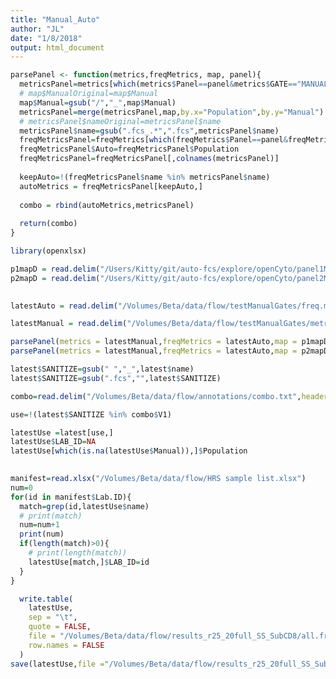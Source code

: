 ```yaml
---
title: "Manual_Auto"
author: "JL"
date: "1/8/2018"
output: html_document
---
```

```r

parsePanel <- function(metrics,freqMetrics, map, panel){
  metricsPanel=metrics[which(metrics$Panel==panel&metrics$GATE=="MANUAL"),]
  # map$ManualOriginal=map$Manual
  map$Manual=gsub("/","_",map$Manual)
  metricsPanel=merge(metricsPanel,map,by.x="Population",by.y="Manual")
  # metricsPanel$nameOriginal=metricsPanel$name
  metricsPanel$name=gsub(".fcs_.*",".fcs",metricsPanel$name)
  freqMetricsPanel=freqMetrics[which(freqMetrics$Panel==panel&freqMetrics$GATE=="AUTOMATIC"),]
  freqMetricsPanel$Auto=freqMetricsPanel$Population
  freqMetricsPanel=freqMetricsPanel[,colnames(metricsPanel)]
  
  keepAuto=!(freqMetricsPanel$name %in% metricsPanel$name)
  autoMetrics = freqMetricsPanel[keepAuto,]
  
  combo = rbind(autoMetrics,metricsPanel)
  
  return(combo)
}

```



```r
library(openxlsx)

p1mapD = read.delim("/Users/Kitty/git/auto-fcs/explore/openCyto/panel1Map.txt", stringsAsFactors = FALSE, sep = "\t")
p2mapD = read.delim("/Users/Kitty/git/auto-fcs/explore/openCyto/panel2Map.txt", stringsAsFactors = FALSE, sep = "\t")
  

latestAuto = read.delim("/Volumes/Beta/data/flow/testManualGates/freq.metrics.txt", stringsAsFactors = FALSE)

latestManual = read.delim("/Volumes/Beta/data/flow/testManualGates/metrics.txt", stringsAsFactors = FALSE)

parsePanel(metrics = latestManual,freqMetrics = latestAuto,map = p1mapD,panel = "panel1")
parsePanel(metrics = latestManual,freqMetrics = latestAuto,map = p2mapD,panel = "panel2")

latest$SANITIZE=gsub(" ","_",latest$name)
latest$SANITIZE=gsub(".fcs","",latest$SANITIZE)

combo=read.delim("/Volumes/Beta/data/flow/annotations/combo.txt",header = FALSE, stringsAsFactors = FALSE)

use=!(latest$SANITIZE %in% combo$V1)

latestUse =latest[use,]
latestUse$LAB_ID=NA
latestUse[which(is.na(latestUse$Manual)),]$Population
 

manifest=read.xlsx("/Volumes/Beta/data/flow/HRS sample list.xlsx")
num=0
for(id in manifest$Lab.ID){
  match=grep(id,latestUse$name)
  # print(match)
  num=num+1
  print(num)
  if(length(match)>0){
    # print(length(match))
    latestUse[match,]$LAB_ID=id
  }
}

  write.table(
    latestUse,
    sep = "\t",
    quote = FALSE,
    file = "/Volumes/Beta/data/flow/results_r25_20full_SS_SubCD8/all.freq.metrics.use.txt",
    row.names = FALSE
  ) 
save(latestUse,file ="/Volumes/Beta/data/flow/results_r25_20full_SS_SubCD8/all.freq.metrics.use.Rdata" )

```


